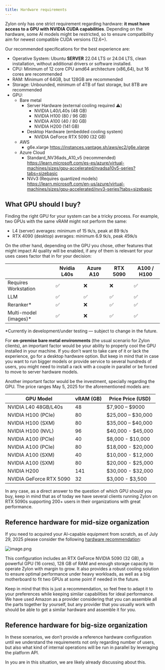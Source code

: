 ```yaml
---
title: Hardware requirements
---
```


Zylon only has one strict requirement regarding hardware: **it must have access to a GPU with NVIDIA CUDA capabilities**. Depending on the hardware, some AI models might be restricted, so to ensure compatibility aim for newest compatible CUDA versions (12.6+).

Our recommended specifications for the best experience are:

- Operative System: Ubuntu **SERVER** 22.04 LTS or 24.04 LTS, clean installation, without additional drivers or software installed.
- CPU: Minimum of 12 core CPU amd64 architecture (x86_64), but 16 cores are recommended
- RAM: Minimum of 64GB, but 128GB are recommended
- Storage: Unbounded, minimum of 4TB of fast storage, but 8TB are recommended
- GPU:
    - Bare metal
        - Server Hardware (external cooling required ⚠️)
            - NVIDIA L40/L40s (48 GB)
            - NVIDIA H100 (80 / 96 GB)
            - NVIDIA A100 (40 / 80 GB)
            - NVIDIA H200 (141 GB)
        - Desktop Hardware (embedded cooling system)
            - NVIDIA GeForce RTX 5090 (32 GB)
    - AWS
        - g6e.xlarge https://instances.vantage.sh/aws/ec2/g6e.xlarge
    - Azure Cloud
        - Standard_NV36ads_A10_v5 (recommended) https://learn.microsoft.com/es-es/azure/virtual-machines/sizes/gpu-accelerated/nvadsa10v5-series?tabs=sizebasic
        - NVv3 (Requires quantized models) https://learn.microsoft.com/en-us/azure/virtual-machines/sizes/gpu-accelerated/nvv3-series?tabs=sizebasic


## What GPU should I buy?

Finding the right GPU for your system can be a tricky process. For example, two GPUs with the same vRAM might not perform the same:

- L4 (server) averages: minimum of 15 tk/s, peak at 89 tk/s
- RTX 4090 (desktop) averages: minimum 6.9 tk/s, peak 45tk/s

On the other hand, depending on the GPU you chose, other features that might impact AI quality will be enabled, if any of them is relevant for your uses cases factor that in for your decision:

|  | Nvidia L40s | Azure A10 | RTX 5090 | A100 / H100 |
| --- | --- | --- | --- | --- |
| Requires Workstation | ✅ | ❌ | ❌ | ✅ |
| LLM | ✅ | ✅ | ✅ | ✅ |
| Reranker* | ✅ | ❌ | ✅ | ✅ |
| Multi-model (images)* | ✅ | ❌ | ✅ | ✅ |

*Currently in development/under testing — subject to change in the future.

For **on-premise bare metal environments** (the usual scenario for Zylon clients), an important factor would be your ability to properly cool the GPU installed in your machine. If you don’t want to take care of it or lack the experience, go for a desktop hardware option. But keep in mind that in case you want to run bigger models or provide service to several hundreds of users, you might need to install a rack with a couple in parallel or be forced to move to server hardware models.

Another important factor would be the investment, specially regarding the GPU. The price ranges May 5, 2025 for the aforementioned models are:

| **GPU Model** | **vRAM (GB)** | **Price Price (USD)** |
| --- | --- | --- |
| NVIDIA L40 48GB/L40s | 48 | $7,900 – $9000 |
| NVIDIA H100 (PCIe) | 80 | $25,000 – $30,000 |
| NVIDIA H100 (SXM) | 80 | $35,000 – $40,000 |
| NVIDIA H100 (NVL) | 96 | $40,000 - $45,000 |
| NVIDIA A100 (PCIe) | 40 | $8,000 - $10,000 |
| NVIDIA A100 (PCIe) | 80 | $18,000 - $20,000 |
| NVIDIA A100 (SXM) | 40 | $10,000 - $12,000 |
| NVIDIA A100 (SXM) | 80 | $20,000 - $25,000 |
| NVIDIA H200 | 141 | $30,000 - $32,000 |
| NVIDIA GeForce RTX 5090 | 32 | $3,000 - $3,500 |

In any case, as a direct answer to the question of which GPU should you buy, keep in mind that as of today we have several clients running Zylon on RTX 5090s supporting 200+ users in their organizations with great performance.

## Reference hardware for mid-size organization

If you need to acquired your AI-capable equipment from scratch, as of July 29, 2025 please consider the following [hardware recommendation](https://pcpartpicker.com/user/pablo.zylon/saved/#view=csWVD3):

![image.png](hardware-requirements-images/basic.png)

This configuration includes an RTX GeForce NVIDIA 5090 (32 GB), a powerful GPU (16 cores), 128 GB of RAM and enough storage capacity to operate Zylon with margin to grow. It also provides a robust cooling solution to ensure optimal performance under heavy workloads, as well as a big motherboard to fit two GPUs at some point if needed in the future.

Keep in mind that this is just a recommendation, so feel free to adapt it to your preferences while keeping similar capabilities for ideal performance. We have used Amazon as a provider considering that you can assemble all the parts together by yourself, but any provider that you usually work with should be able to get a similar hardware and assemble it for you.

## Reference hardware for big-size organization

In these scenarios, we don’t provide a reference hardware configuration until we understand the requirements not only regarding number of users, but also what kind of internal operations will be run in parallel by leveraging the platform API.

In you are in this situation, we are likely already discussing about this.
